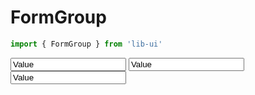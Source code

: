 
<Meta title="Components / FormGroup" />

# FormGroup

```js
import { FormGroup } from 'lib-ui'
```

<Preview>
  <Story name="Default">
    <Stack spacing="8">
      <FormGroup
        label="Label"
        isRequired
        helper="Helper message"
      >
        <Input value="Value" />
      </FormGroup>
      <FormGroup
        label="Label"
        isRequired
        showError
        errorMessage="Error message"
      >
        <Input value="Value" />
      </FormGroup>
      <FormGroup
        label="Label"
        isReadOnly
      >
        <Input value="Value" />
      </FormGroup>
    </Stack>
  </Story>
</Preview>
